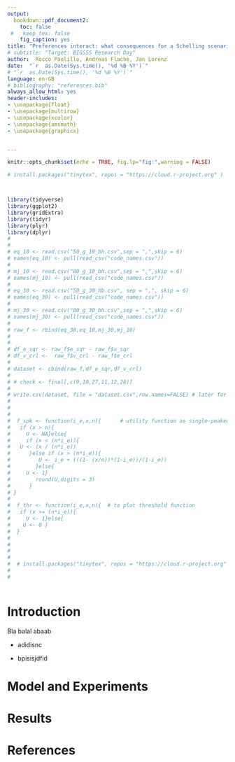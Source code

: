 ---
output:
  bookdown::pdf_document2:
    toc: false
 #   keep_tex: false
    fig_caption: yes
title: "Preferences interact: what consequences for a Schelling scenario?"
# subtitle: "Target: BIGSSS Research Day"
author:  Rocco Paolillo, Andreas Flache, Jan Lorenz
date:  "`r  as.Date(Sys.time(), '%d %B %Y')`"
# "`r  as.Date(Sys.time(), '%d %B %Y')`"
language: en-GB
# bibliography: "references.bib"
always_allow_html: yes
header-includes:
- \usepackage{float}
- \usepackage{multirow}
- \usepackage{xcolor} 
- \usepackage{amsmath}
- \usepackage{graphicx}


---

```{r setup, include=FALSE}
knitr::opts_chunk$set(echo = TRUE, fig.lp="fig:",warning = FALSE)

# install.packages("tinytex", repos = "https://cloud.r-project.org" )



library(tidyverse)
library(ggplot2)
library(gridExtra)
library(tidyr)
library(plyr)
library(dplyr)
# 
# 
# eq_10 <- read.csv("50_g_10_bh.csv",sep = ",",skip = 6)
# names(eq_10) <- pull(read_csv("code_names.csv"))
# 
# mj_10 <- read.csv("80_g_10_bh.csv",sep = ",",skip = 6)
# names(mj_10) <- pull(read_csv("code_names.csv"))
# 
# eq_30 <- read.csv("50_g_30_hb.csv", sep = ",", skip = 6)
# names(eq_30) <- pull(read_csv("code_names.csv"))
# 
# mj_30 <- read.csv("80_g_30_bh.csv",sep = ",",skip = 6)
# names(mj_30) <- pull(read_csv("code_names.csv"))
# 
# raw_f <- rbind(eq_30,eq_10,mj_30,mj_10)
# 
# 
# df_e_sqr <- raw_f$e_sqr - raw_f$v_sqr
# df_v_crl <-  raw_f$v_crl - raw_f$e_crl
# 
# dataset <- cbind(raw_f,df_e_sqr,df_v_crl)
# 
# # check <- final[,c(9,10,27,11,12,28)]
# 
# write.csv(dataset, file = "dataset.csv",row.names=FALSE) # later for reproduction
# 
# 
# 
#  f_spk <- function(i_e,x,n){      # utility function as single-peaked
#   if (x > n){
#     U <- NA}else{
#     if (x < (n*i_e)){
#   U <- (x / (n*i_e))
#      }else if (x > (n*i_e)){
#         U <- i_e + (((1- (x/n))*(1-i_e))/(1-i_e))
#        }else{
#     U <- 1}
#        round(U,digits = 3)
#      }
# }
# 
#  f_thr <- function(i_e,x,n){  # to plot threshold function
#   if (x >= (n*i_e)){
#     U <- 1}else{
#    U <- 0 }
#  }
#  
# 
#    
# 
#  # install.packages("tinytex", repos = "https://cloud.r-project.org" ) #, try if debug needed
# 
#  
 
```


\abstract{}


# Introduction {-}

Bla balal abaab

* adidisnc

* bpisisjdfid

# Model and Experiments




# Results


# References